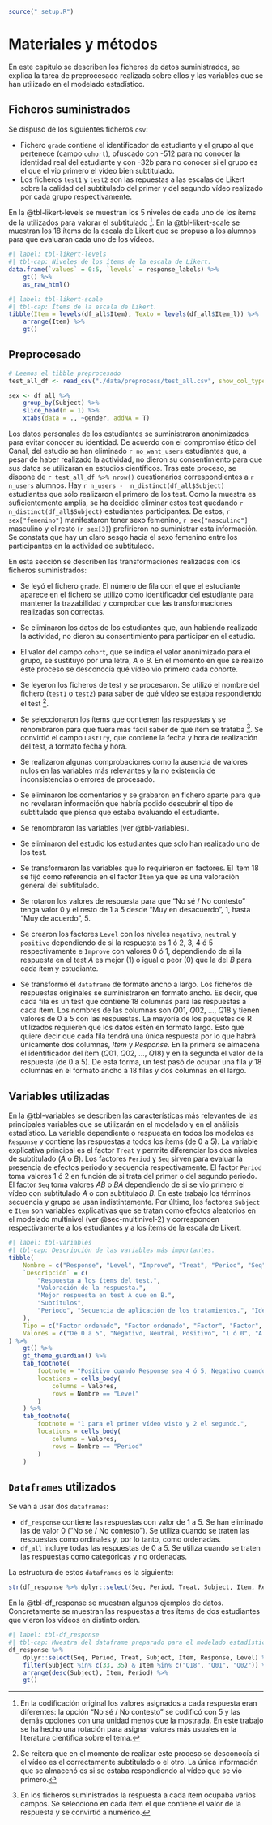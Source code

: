```r
source("_setup.R")
```

# Materiales y métodos {#sec-metodo}

En este capítulo se describen los ficheros de datos suministrados, se explica la tarea de preprocesado realizada  sobre ellos y las variables que se han utilizado en el modelado estadístico.

## Ficheros suministrados

Se dispuso de los siguientes ficheros `csv`:

* Fichero `grade` contiene el identificador de estudiante y el grupo al que pertenece (campo `cohort`), ofuscado con \gls{sha}-512 para no conocer la identidad real del estudiante y con \gls{crc}-32b para no conocer si el grupo es el que el vio primero el vídeo bien subtitulado.
* Los ficheros `test1` y `test2` son las repuestas a las escalas de Likert sobre la calidad del subtitulado del primer y del segundo vídeo realizado por cada grupo respectivamente.

En la @tbl-likert-levels se muestran los 5 niveles de cada uno de los ítems de la \gls{escala de likert} utilizados para valorar el subtitulado
^[En la codificación original los valores asignados a cada respuesta eran diferentes: la opción "No sé / No contesto" se codificó con 5 y las demás opciones con una unidad menos que la mostrada. En este trabajo se ha hecho una rotación para asignar valores más usuales en la literatura científica sobre el tema.]. En la @tbl-likert-scale se muestran los 18 ítems de la escala de Likert que se propuso a los alumnos para que evaluaran cada uno de los vídeos.


```r
#| label: tbl-likert-levels
#| tbl-cap: Niveles de los ítems de la escala de Likert.
data.frame(`values` = 0:5, `levels` = response_labels) %>%
    gt() %>%
    as_raw_html()
```


```r
#| label: tbl-likert-scale
#| tbl-cap: Ítems de la escala de Likert.
tibble(Item = levels(df_all$Item), Texto = levels(df_all$Item_l)) %>%
    arrange(Item) %>%
    gt()
```

## Preprocesado {#sec-preprocesado}

```r
# Leemos el tibble preprocesado
test_all_df <- read_csv("./data/preprocess/test_all.csv", show_col_types = FALSE)

sex <- df_all %>%
    group_by(Subject) %>%
    slice_head(n = 1) %>%
    xtabs(data = ., ~gender, addNA = T)

```


Los datos personales de los estudiantes se suministraron anonimizados para evitar conocer su identidad. De acuerdo con el compromiso ético del Canal, del estudio se han eliminado `r no_want_users` estudiantes que, a pesar de haber realizado la actividad, no dieron su consentimiento para que sus datos se utilizaran en estudios científicos. Tras este proceso, se dispone de `r test_all_df %>% nrow()` cuestionarios correspondientes a `r n_users` alumnos. Hay `r n_users -  n_distinct(df_all$Subject)` estudiantes que sólo realizaron el primero de los test. Como la muestra es suficientemente amplia, se ha decidido eliminar estos test quedando `r  n_distinct(df_all$Subject)` estudiantes participantes. De estos, `r sex["femenino"]` manifestaron tener sexo femenino, `r sex["masculino"]` masculino y el resto (`r sex[3]`) prefirieron no suministrar esta información. Se constata que hay un claro sesgo hacia el sexo femenino entre los participantes en la actividad de subtitulado.

En esta sección se describen las transformaciones realizadas con los ficheros suministrados:

* Se leyó el fichero `grade`. El número de fila con el que el estudiante aparece en el fichero se utilizó como identificador del estudiante para mantener la trazabilidad y comprobar que las transformaciones realizadas son correctas.

* Se eliminaron los datos de los estudiantes que, aun habiendo realizado la actividad, no dieron su consentimiento para participar en el estudio.

* El valor del campo `cohort`, que se indica el valor anonimizado para el grupo, se sustituyó por una letra, $A$ o $B$. En el momento en que se realizó este proceso se desconocía qué vídeo vio primero cada cohorte.

* Se leyeron los ficheros de test y se procesaron. Se utilizó el nombre del fichero (`test1` o `test2`) para saber de qué vídeo se estaba respondiendo el test
^[Se reitera que en el momento de realizar este proceso se desconocía si el vídeo es el correctamente subtitulado o el otro. La única información que se almacenó es si se estaba respondiendo al vídeo que se vio primero.].

* Se seleccionaron los ítems que contienen las respuestas y se renombraron para que fuera más fácil saber de qué ítem se trataba
^[En los ficheros suministrados la respuesta a cada ítem ocupaba varios campos. Se seleccionó en cada ítem el que contiene el valor de la respuesta y se convirtió a numérico.]. Se convirtió el campo `LastTry`, que contiene la fecha y hora de realización del test, a formato fecha y hora.

* Se realizaron algunas comprobaciones como la ausencia de valores nulos en las variables más relevantes y la no existencia de inconsistencias o errores de procesado.

* Se eliminaron los comentarios y se grabaron en fichero aparte para que no revelaran información que habría podido descubrir el tipo de subtitulado que piensa que estaba evaluando el estudiante.

* Se renombraron las variables (ver @tbl-variables).

* Se eliminaron del estudio los estudiantes que solo han realizado uno de los test.

* Se transformaron las variables que lo requirieron en factores. El ítem 18 se fijó como referencia en el factor `Item` ya que es una valoración general del subtitulado.

* Se rotaron los valores de respuesta para que "No sé / No contesto" tenga valor 0 y el resto de 1 a 5 desde "Muy en desacuerdo", 1, hasta "Muy de acuerdo", 5.

* Se crearon los factores `Level` con los niveles `negativo`, `neutral` y `positivo` dependiendo de si la respuesta es 1 ó 2, 3, 4 ó 5 respectivamente e `Improve` con valores 0 ó 1, dependiendo de si la respuesta en el test $A$ es mejor (1) o igual o peor (0) que la del $B$ para cada ítem y estudiante.
  
* Se transformó el `dataframe` de formato ancho a largo. Los ficheros de respuestas originales se suministraron en formato ancho. Es decir, que cada fila es un test que contiene 18 columnas para las respuestas a cada ítem. Los nombres de las columnas son $Q01$, $Q02$, ..., $Q18$ y tienen valores de 0 a 5 con las respuestas. La mayoría de los paquetes de R utilizados requieren que los datos estén en formato largo. Esto que quiere decir que cada fila tendrá una única respuesta por lo que habrá únicamente dos columnas, $Item$ y $Response$. En la primera se almacena el identificador del ítem ($Q01$, $Q02$, ..., $Q18$) y en la segunda el valor de la respuesta (de 0 a 5). De esta forma, un test pasó de ocupar una fila y 18 columnas en el formato ancho a 18 filas y dos columnas en el largo.

## Variables utilizadas

En la @tbl-variables se describen las características más relevantes de las principales variables que se utilizarán en el modelado y en el análisis estadístico. La variable dependiente o respuesta en todos los modelos es `Response` y contiene las respuestas a todos los ítems (de 0 a 5). La variable explicativa principal es el factor `Treat` y permite diferenciar los dos niveles de subtitulado ($A$ o $B$). Los factores `Period` y `Seq` sirven para evaluar la presencia de efectos periodo y secuencia respectivamente. El factor `Period` toma valores 1 ó 2 en función de si trata del primer o del segundo periodo. El factor `Seq` toma valores $AB$ o $BA$ dependiendo de si se vio primero el vídeo con subtitulado $A$ o con subtitulado $B$. En este trabajo los términos secuencia y grupo se usan indistintamente. Por último, los factores `Subject` e `Item` son variables explicativas que se tratan como efectos aleatorios en el modelado multinivel (ver @sec-multinivel-2) y corresponden respectivamente a los estudiantes y a los ítems de la escala de Likert.

\footnotesize

```r
#| label: tbl-variables
#| tbl-cap: Descripción de las variables más importantes.
tibble(
    Nombre = c("Response", "Level", "Improve", "Treat", "Period", "Seq", "Subject", "Item"),
    `Descripción` = c(
        "Respuesta a los ítems del test.",
        "Valoración de la respuesta.",
        "Mejor respuesta en test A que en B.",
        "Subtítulos",
        "Periodo", "Secuencia de aplicación de los tratamientos.", "Identificación del estudiante", "Número del ítem"
    ),
    Tipo = c("Factor ordenado", "Factor ordenado", "Factor", "Factor", "Factor", "Factor", "Factor", "Factor"),
    Valores = c("De 0 a 5", "Negativo, Neutral, Positivo", "1 ó 0", "A o B", "1 ó 2", "AB o BA", "Numérico", "Q01, Q02, ..., Q18")
) %>%
    gt() %>%
    gt_theme_guardian() %>%
    tab_footnote(
        footnote = "Positivo cuando Response sea 4 ó 5, Negativo cuando sea 1 ó 2 y Neutral para 3.",
        locations = cells_body(
            columns = Valores,
            rows = Nombre == "Level"
        )
    ) %>%
    tab_footnote(
        footnote = "1 para el primer vídeo visto y 2 el segundo.",
        locations = cells_body(
            columns = Valores,
            rows = Nombre == "Period"
        )
    )
```
\normalsize

## `Dataframes` utilizados

Se van a usar dos `dataframes`:

* `df_response` contiene las respuestas con valor de 1 a 5. Se han eliminado las de valor 0 ("No sé / No contesto"). Se utiliza cuando se traten las respuestas como ordinales y, por lo tanto, como ordenadas.
* `df_all` incluye todas las respuestas de 0 a 5. Se utiliza cuando se traten las respuestas como categóricas y no ordenadas.

La estructura de estos `dataframes` es la siguiente:

```r
str(df_response %>% dplyr::select(Seq, Period, Treat, Subject, Item, Response, Level), strict.width = "cut")
``` 

En la @tbl-df_response se muestran algunos ejemplos de datos. Concretamente se muestran las respuestas a tres ítems de dos estudiantes que vieron los vídeos en distinto orden.

```r
#| label: tbl-df_response
#| tbl-cap: Muestra del dataframe preparado para el modelado estadístico en formato largo.
df_response %>%
    dplyr::select(Seq, Period, Treat, Subject, Item, Response, Level) %>%
    filter(Subject %in% c(33, 35) & Item %in% c("Q18", "Q01", "Q02")) %>%
    arrange(desc(Subject), Item, Period) %>%
    gt()

``` 
